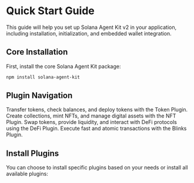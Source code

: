 # Quick Start Guide

This guide will help you set up Solana Agent Kit v2 in your application, including installation, initialization, and embedded wallet integration.

## Core Installation

First, install the core Solana Agent Kit package:

```bash
npm install solana-agent-kit
```

## Plugin Navigation

<CardGroup cols={2}>
  <Card title="Token Plugin" icon="coins" href="/docs/v2/plugins/token/overview">
    Transfer tokens, check balances, and deploy tokens with the Token Plugin.
  </Card>
  <Card title="NFT Plugin" icon="image" href="/docs/v2/plugins/nft/overview">
    Create collections, mint NFTs, and manage digital assets with the NFT Plugin.
  </Card>
  <Card title="DeFi Plugin" icon="chart-line" href="/docs/v2/plugins/defi/overview">
    Swap tokens, provide liquidity, and interact with DeFi protocols using the DeFi Plugin.
  </Card>
  <Card title="Blinks Plugin" icon="bolt" href="/docs/v2/plugins/blinks/overview">
    Execute fast and atomic transactions with the Blinks Plugin.
  </Card>
</CardGroup>

## Install Plugins

You can choose to install specific plugins based on your needs or install all available plugins: 